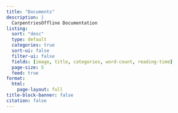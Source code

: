 ```yaml
---
title: "Documents"
description: |
  CarpentriesOffline Documentation
listing: 
  sort: "desc"
  type: default
  categories: true
  sort-ui: false
  filter-ui: false
  fields: [image, title, categories, word-count, reading-time]
  page-size: 5
  feed: true
format: 
  html: 
    page-layout: full
title-block-banner: false
citation: false
---
```


